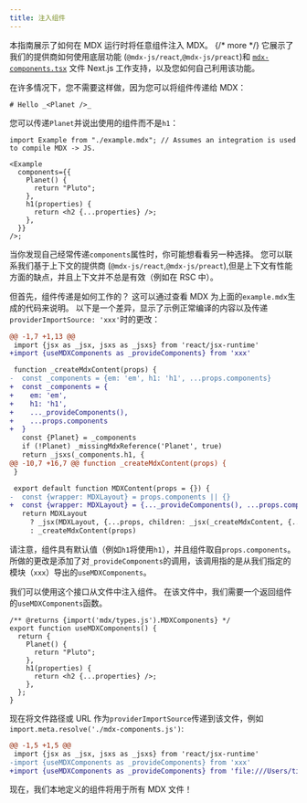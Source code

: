 ```yaml
---
title: 注入组件
---
```


本指南展示了如何在 MDX 运行时将任意组件注入 MDX。 {/* more */}
它展示了我们的提供商如何使用底层功能 (`@mdx-js/react`,`@mdx-js/preact`)和 [`mdx-components.tsx`][next-mdx-components] 文件
Next.js 工作支持，以及您如何自己利用该功能。

在许多情况下，您不需要这样做，因为您可以将组件传递给 MDX：

```mdx path="example.mdx"
# Hello _<Planet />_
```

您可以传递`Planet`并说出使用的组件而不是`h1`：

```tsx path="example.jsx"
import Example from "./example.mdx"; // Assumes an integration is used to compile MDX -> JS.

<Example
  components={{
    Planet() {
      return "Pluto";
    },
    h1(properties) {
      return <h2 {...properties} />;
    },
  }}
/>;
```

当你发现自己经常传递`components`属性时，你可能想看看另一种选择。
您可以联系我们基于上下文的提供商 (`@mdx-js/react`,`@mdx-js/preact`),但是上下文有性能方面的缺点，并且上下文并不总是有效（例如在 RSC 中）。

但首先，组件传递是如何工作的？
这可以通过查看 MDX 为上面的`example.mdx`生成的代码来说明。
以下是一个差异，显示了示例正常编译的内容以及传递`providerImportSource: 'xxx'`时的更改：

```diff
@@ -1,7 +1,13 @@
 import {jsx as _jsx, jsxs as _jsxs} from 'react/jsx-runtime'
+import {useMDXComponents as _provideComponents} from 'xxx'

 function _createMdxContent(props) {
-  const _components = {em: 'em', h1: 'h1', ...props.components}
+  const _components = {
+    em: 'em',
+    h1: 'h1',
+    ..._provideComponents(),
+    ...props.components
+  }
   const {Planet} = _components
   if (!Planet) _missingMdxReference('Planet', true)
   return _jsxs(_components.h1, {
@@ -10,7 +16,7 @@ function _createMdxContent(props) {
 }

 export default function MDXContent(props = {}) {
-  const {wrapper: MDXLayout} = props.components || {}
+  const {wrapper: MDXLayout} = {..._provideComponents(), ...props.components}
   return MDXLayout
     ? _jsx(MDXLayout, {...props, children: _jsx(_createMdxContent, {...props})})
     : _createMdxContent(props)
```

请注意，组件具有默认值（例如`h1`将使用`h1`），并且组件取自`props.components`。
所做的更改是添加了对`_provideComponents`的调用，该调用指的是从我们指定的模块（`xxx`）导出的`useMDXComponents`。

我们可以使用这个接口从文件中注入组件。
在该文件中，我们需要一个返回组件的`useMDXComponents`函数。

```tsx path="mdx-components.js"
/** @returns {import('mdx/types.js').MDXComponents} */
export function useMDXComponents() {
  return {
    Planet() {
      return "Pluto";
    },
    h1(properties) {
      return <h2 {...properties} />;
    },
  };
}
```

现在将文件路径或 URL 作为`providerImportSource`传递到该文件，例如`import.meta.resolve('./mdx-components.js')`:

```diff
@@ -1,5 +1,5 @@
 import {jsx as _jsx, jsxs as _jsxs} from 'react/jsx-runtime'
-import {useMDXComponents as _provideComponents} from 'xxx'
+import {useMDXComponents as _provideComponents} from 'file:///Users/tilde/…/mdx-components.js'
```

现在，我们本地定义的组件将用于所有 MDX 文件！

[next-mdx-components]: https://nextjs.org/docs/pages/building-your-application/configuring/mdx
